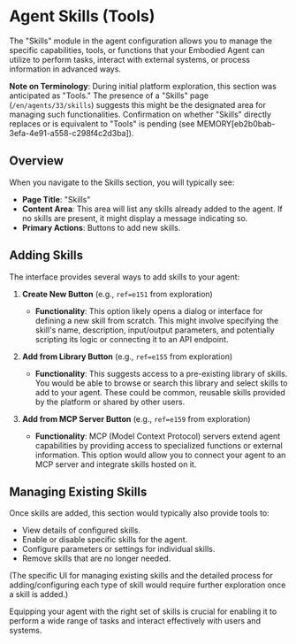 # Agent Skills (Tools)

The "Skills" module in the agent configuration allows you to manage the specific capabilities, tools, or functions that your Embodied Agent can utilize to perform tasks, interact with external systems, or process information in advanced ways.

**Note on Terminology**: During initial platform exploration, this section was anticipated as "Tools." The presence of a "Skills" page (`/en/agents/33/skills`) suggests this might be the designated area for managing such functionalities. Confirmation on whether "Skills" directly replaces or is equivalent to "Tools" is pending (see MEMORY[eb2b0bab-3efa-4e91-a558-c298f4c2d3ba]).

## Overview

When you navigate to the Skills section, you will typically see:

- **Page Title**: "Skills"
- **Content Area**: This area will list any skills already added to the agent. If no skills are present, it might display a message indicating so.
- **Primary Actions**: Buttons to add new skills.

## Adding Skills

The interface provides several ways to add skills to your agent:

1.  **Create New Button** (e.g., `ref=e151` from exploration)
    -   **Functionality**: This option likely opens a dialog or interface for defining a new skill from scratch. This might involve specifying the skill's name, description, input/output parameters, and potentially scripting its logic or connecting it to an API endpoint.

2.  **Add from Library Button** (e.g., `ref=e155` from exploration)
    -   **Functionality**: This suggests access to a pre-existing library of skills. You would be able to browse or search this library and select skills to add to your agent. These could be common, reusable skills provided by the platform or shared by other users.

3.  **Add from MCP Server Button** (e.g., `ref=e159` from exploration)
    -   **Functionality**: MCP (Model Context Protocol) servers extend agent capabilities by providing access to specialized functions or external information. This option would allow you to connect your agent to an MCP server and integrate skills hosted on it.

## Managing Existing Skills

Once skills are added, this section would typically also provide tools to:

-   View details of configured skills.
-   Enable or disable specific skills for the agent.
-   Configure parameters or settings for individual skills.
-   Remove skills that are no longer needed.

(The specific UI for managing existing skills and the detailed process for adding/configuring each type of skill would require further exploration once a skill is added.)

Equipping your agent with the right set of skills is crucial for enabling it to perform a wide range of tasks and interact effectively with users and systems.
